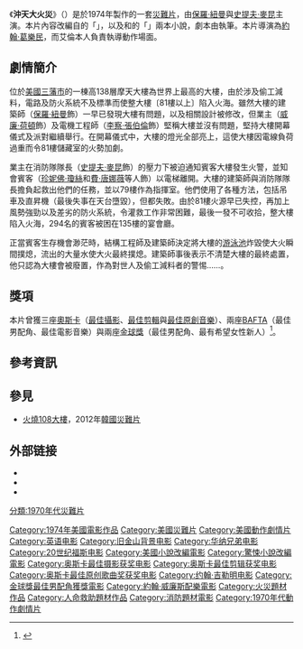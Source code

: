 {{Link style|time=2015-12-11T07:45:58+00:00}}
{{noteTA
|T=zh-hans:冲天大火灾;zh-hk:沖天大火災;zh-tw:火燒摩天樓;
|1=zh-hans:冲天大火灾;zh-hk:沖天大火災;zh-tw:火燒摩天樓;
}}
{{Infobox Film
| name           = 沖天大火災
| original_name  = {{lang|en|''The Towering Inferno''}}
| image          = Towering inferno movie poster.jpg
| caption        = 海报
| director       = [[約翰·葛樂民|約翰·葛樂民]]<br />[[厄文·艾倫|厄文·艾倫]]（動作場景）
| producer       = 厄文·艾倫
| writer         = '''原作'''<br />[[:en:Richard_Martin_Stern|理查德·馬丁·斯特恩]]<br />[[:en:Thomas_N._Scortia|托马斯·N·斯科夏]]<br />[[:en:Frank_M._Robinson|弗兰克·鲁滨逊]]<br />'''劇本''':<br />[[:en:Stirling_Silliphant|史泰靈·薛立芬]]
| narrator       = 
| starring       = [[史提夫·麥昆|史提夫·麥昆]]<br />[[保羅·紐曼|保羅·紐曼]]<br />[[威廉·荷頓|威廉·荷頓]]<br />[[費·唐娜薇|費·唐娜薇]]<br>[[珍妮佛·瓊絲|珍妮佛·瓊絲]]<br>[[弗雷德·阿斯泰爾|弗雷德·阿斯泰爾]]<br>[[李察·張伯倫|李察·張伯倫]]<br>[[O·J·辛普森|O·J·辛普森]]<br>[[勞勃·范恩|勞勃·范恩]]<br>[[勞勃·韋納|勞勃·韋納]]
| music          = [[約翰·威廉斯|約翰·威廉斯]]
| cinematography = [[Fred_J._Koenekamp|Fred J. Koenekamp]], ASC
| editing        = [[Carl_Kress_(film_editor)|Carl Kress]]<br />[[Harold_F._Kress|Harold F. Kress]]
| distributor    = '''美國'''：[[二十世紀福斯|二十世紀福斯]]<br />'''國際'''：[[華納兄弟公司|華納兄弟公司]]
| released       = 1974年12月14日
| runtime        = 165分鐘
| country        = {{flagicon|USA}} [[美國|美國]]
| language       = [[英語|英語]]
| budget         = $1千4百萬[[美元|美元]]
| preceded_by    = 
| followed_by    = 
| tw_name = 火燒摩天樓
| hk_name = 沖天大火災
| cn_name = 冲天大火灾
}}
《'''沖天大火災'''》（{{lang-en|''The Towering Inferno''}}）是{{link-en|厄文·艾倫|Irwin Allen}}於1974年製作的一套[[災難片|災難片]]，由[[保羅·紐曼|保羅·紐曼]]與[[史提夫·麥昆|史提夫·麥昆]]主演。本片內容改編自{{link-en|理查德·馬丁·斯特恩|Richard Martin Stern}}的「{{link-en|空中火葬|The Tower (novel)}}」，以及{{link-en|托马斯·N·斯科夏|Thomas N. Scortia}}和{{link-en|弗兰克·鲁滨逊|Frank M. Robinson}}的「{{link-en|玻璃炼狱|The Glass Inferno}}」兩本小說，劇本由{{link-en|史泰靈·薛立芬|Stirling Silliphant}}執筆。本片導演為[[約翰·葛樂民|約翰·葛樂民]]，而艾倫本人負責執導動作場面。

==劇情簡介==
位於[[美國|美國]][[三藩市|三藩市]]的一棟高138層摩天大樓為世界上最高的大樓，由於涉及偷工減料，電路及防火系統不及標準而使整大樓〔81樓以上〕陷入火海。雖然大樓的建築師（[[保羅·紐曼|保羅·紐曼]]飾）一早已發現大樓有問題，以及相關設計被修改，但業主（[[威廉·荷頓|威廉·荷頓]]飾）及電機工程師（[[李察·張伯倫|李察·張伯倫]]飾）堅稱大樓並沒有問題，堅持大樓開幕儀式及派對繼續舉行。在開幕儀式中，大樓的燈光全部亮上，這使大樓因電線負荷過重而令81樓儲藏室的火勢加劇。

業主在消防隊隊長（[[史提夫·麥昆|史提夫·麥昆]]飾）的壓力下被迫通知賓客大樓發生火警，並知會賓客（[[珍妮佛·瓊絲|珍妮佛·瓊絲]]和[[費·唐娜薇|費·唐娜薇]]等人飾）以電梯離開。大樓的建築師與消防隊隊長擔負起救出他們的任務，並以79樓作為指揮室。他們使用了各種方法，包括吊車及直昇機（最後失事在天台墮毀），但都失敗。由於81樓火源早已失控，再加上風勢強勁以及差劣的防火系統，令灌救工作非常困難，最後一發不可收拾，整大樓陷入火海，294名的賓客被困在135樓的宴會廳。

正當賓客生存機會渺茫時，結構工程師及建築師決定將大樓的[[游泳池|游泳池]]炸毀使大火瞬間撲熄，流出的大量水使大火最終撲熄。建築師事後表示不清楚大樓的最終處置，他只認為大樓會被廢置，作為對世人及偷工減料者的警惕……。

==獎項==
本片曾獲三座[[奧斯卡金像獎|奧斯卡]]（[[奧斯卡最佳攝影獎|最佳攝影]]、[[奧斯卡最佳剪輯獎|最佳剪輯]]與[[奧斯卡最佳原創音樂獎|最佳原創音樂]]）、兩座[[英國電影和電視藝術學院|BAFTA]]（最佳男配角、最佳電影音樂）與兩座[[金球獎_(影視獎項)|金球獎]]（最佳男配角、最有希望女性新人）<ref name="NY Times">{{cite web |url=http://movies.nytimes.com/movie/50621/The-Towering-Inferno/awards |title=NY Times: The Towering Inferno |accessdate=2008-12-29 |work=NY Times |archive-date=2009-02-05 |archive-url=https://web.archive.org/web/20090205014037/http://movies.nytimes.com/movie/50621/The-Towering-Inferno/awards |dead-url=no }}</ref>。

==參考資訊==
{{reflist}}
{{DEFAULTSORT:Towering Inferno, The}}

==參見==
*[[摩天樓_(2012年電影)|火燒108大樓]]，2012年[[韓國|韓國]][[災難片|災難片]]

== 外部链接 ==
* {{IMDb title|0072308}}
* {{rotten-tomatoes|towering_inferno}}
* {{mojo title|toweringinferno}}

{{DEFAULTSORT:Towering Inferno, The}}
[[Category:1974年美國電影作品|Category:1974年美國電影作品]]
[[Category:美國災難片|Category:美國災難片]]
[[Category:美國動作劇情片|Category:美國動作劇情片]]
[[Category:英语电影|Category:英语电影]]
[[Category:旧金山背景电影|Category:旧金山背景电影]]
[[Category:华纳兄弟电影|Category:华纳兄弟电影]]
[[Category:20世纪福斯电影|Category:20世纪福斯电影]]
[[Category:美國小說改編電影|Category:美國小說改編電影]]
[[Category:驚悚小說改編電影|Category:驚悚小說改編電影]]
[[Category:奥斯卡最佳摄影获奖电影|Category:奥斯卡最佳摄影获奖电影]]
[[Category:奥斯卡最佳剪辑获奖电影|Category:奥斯卡最佳剪辑获奖电影]]
[[Category:奥斯卡最佳原创歌曲奖获奖电影|Category:奥斯卡最佳原创歌曲奖获奖电影]]
[[Category:约翰·吉勒明电影|Category:约翰·吉勒明电影]]
[[Category:金球獎最佳男配角獲獎電影|Category:金球獎最佳男配角獲獎電影]]
[[Category:約翰·威廉斯配樂電影|Category:約翰·威廉斯配樂電影]]
[[Category:火災題材作品|Category:火災題材作品]]
[[Category:人命救助題材作品|Category:人命救助題材作品]]
[[Category:消防題材電影|Category:消防題材電影]]
[[分類:1970年代災難片|分類:1970年代災難片]]
[[Category:1970年代動作劇情片|Category:1970年代動作劇情片]]